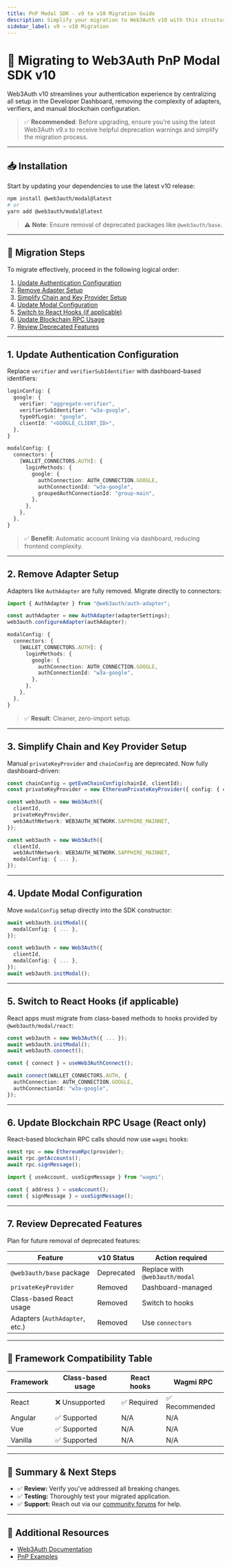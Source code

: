 ```yaml
---
title: PnP Modal SDK - v9 to v10 Migration Guide
description: Simplify your migration to Web3Auth v10 with this structured guide.
sidebar_label: v9 → v10 Migration
---
```



# 🚀 Migrating to Web3Auth PnP Modal SDK v10

Web3Auth v10 streamlines your authentication experience by centralizing all setup in the Developer
Dashboard, removing the complexity of adapters, verifiers, and manual blockchain configuration.

> ✅ **Recommended**: Before upgrading, ensure you’re using the latest Web3Auth v9.x to receive
> helpful deprecation warnings and simplify the migration process.

---

## 📥 Installation

Start by updating your dependencies to use the latest v10 release:

```bash
npm install @web3auth/modal@latest
# or
yarn add @web3auth/modal@latest
```

> ⚠️ **Note**: Ensure removal of deprecated packages like `@web3auth/base`.

---

## 🧹 Migration Steps

To migrate effectively, proceed in the following logical order:

1. [Update Authentication Configuration](#1-update-authentication-configuration)
2. [Remove Adapter Setup](#2-remove-adapter-setup)
3. [Simplify Chain and Key Provider Setup](#3-simplify-chain-and-key-provider-setup)
4. [Update Modal Configuration](#4-update-modal-configuration)
5. [Switch to React Hooks (if applicable)](#5-switch-to-react-hooks-if-applicable)
6. [Update Blockchain RPC Usage](#6-update-blockchain-rpc-usage-react-only)
7. [Review Deprecated Features](#7-review-deprecated-features)

---

## 1. Update Authentication Configuration

Replace `verifier` and `verifierSubIdentifier` with dashboard-based identifiers:

<Tabs>
  <TabItem value="v9" label="v9 (Before)">

```ts
loginConfig: {
  google: {
    verifier: "aggregate-verifier",
    verifierSubIdentifier: "w3a-google",
    typeOfLogin: "google",
    clientId: "<GOOGLE_CLIENT_ID>",
  },
}
```

  </TabItem>
  <TabItem value="v10" label="v10 (After)">

```ts
modalConfig: {
  connectors: {
    [WALLET_CONNECTORS.AUTH]: {
      loginMethods: {
        google: {
          authConnection: AUTH_CONNECTION.GOOGLE,
          authConnectionId: "w3a-google",
          groupedAuthConnectionId: "group-main",
        },
      },
    },
  },
}
```

  </TabItem>
</Tabs>

> ✅ **Benefit**: Automatic account linking via dashboard, reducing frontend complexity.

---

## 2. Remove Adapter Setup

Adapters like `AuthAdapter` are fully removed. Migrate directly to connectors:

<Tabs>
  <TabItem value="v9" label="v9 (Before)">

```ts
import { AuthAdapter } from "@web3auth/auth-adapter";

const authAdapter = new AuthAdapter(adapterSettings);
web3auth.configureAdapter(authAdapter);
```

  </TabItem>
  <TabItem value="v10" label="v10 (After)">

```ts
modalConfig: {
  connectors: {
    [WALLET_CONNECTORS.AUTH]: {
      loginMethods: {
        google: {
          authConnection: AUTH_CONNECTION.GOOGLE,
          authConnectionId: "w3a-google",
        },
      },
    },
  },
}
```

  </TabItem>
</Tabs>

> ✅ **Result**: Cleaner, zero-import setup.

---

## 3. Simplify Chain and Key Provider Setup

Manual `privateKeyProvider` and `chainConfig` are deprecated. Now fully dashboard-driven:

<Tabs>
  <TabItem value="v9" label="v9 (Before)">

```ts
const chainConfig = getEvmChainConfig(chainId, clientId);
const privateKeyProvider = new EthereumPrivateKeyProvider({ config: { chainConfig } });

const web3auth = new Web3Auth({
  clientId,
  privateKeyProvider,
  web3AuthNetwork: WEB3AUTH_NETWORK.SAPPHIRE_MAINNET,
});
```

  </TabItem>
  <TabItem value="v10" label="v10 (After)">

```ts
const web3auth = new Web3Auth({
  clientId,
  web3AuthNetwork: WEB3AUTH_NETWORK.SAPPHIRE_MAINNET,
  modalConfig: { ... },
});
```

  </TabItem>
</Tabs>

---

## 4. Update Modal Configuration

Move `modalConfig` setup directly into the SDK constructor:

<Tabs>
  <TabItem value="v9" label="v9 (Before)">

```ts
await web3auth.initModal({
  modalConfig: { ... },
});
```

  </TabItem>
  <TabItem value="v10" label="v10 (After)">

```ts
const web3auth = new Web3Auth({
  clientId,
  modalConfig: { ... },
});
await web3auth.initModal();
```

  </TabItem>
</Tabs>

---

## 5. Switch to React Hooks (if applicable)

React apps must migrate from class-based methods to hooks provided by `@web3auth/modal/react`:

<Tabs>
  <TabItem value="v9" label="v9 (Before)">

```ts
const web3auth = new Web3Auth({ ... });
await web3auth.initModal();
await web3auth.connect();
```

  </TabItem>
  <TabItem value="v10" label="v10 (After)">

```ts
const { connect } = useWeb3AuthConnect();

await connect(WALLET_CONNECTORS.AUTH, {
  authConnection: AUTH_CONNECTION.GOOGLE,
  authConnectionId: "w3a-google",
});
```

  </TabItem>
</Tabs>

---

## 6. Update Blockchain RPC Usage (React only)

React-based blockchain RPC calls should now use `wagmi` hooks:

<Tabs>
  <TabItem value="v9" label="v9 (Before)">

```ts
const rpc = new EthereumRpc(provider);
await rpc.getAccounts();
await rpc.signMessage();
```

  </TabItem>
  <TabItem value="v10" label="v10 (After)">

```ts
import { useAccount, useSignMessage } from "wagmi";

const { address } = useAccount();
const { signMessage } = useSignMessage();
```

  </TabItem>
</Tabs>

---

## 7. Review Deprecated Features

Plan for future removal of deprecated features:

| Feature                        | v10 Status | Action required                |
| ------------------------------ | ---------- | ------------------------------ |
| `@web3auth/base` package       | Deprecated | Replace with `@web3auth/modal` |
| `privateKeyProvider`           | Removed    | Dashboard-managed              |
| Class-based React usage        | Removed    | Switch to hooks                |
| Adapters (`AuthAdapter`, etc.) | Removed    | Use `connectors`               |

---

## 🚦 Framework Compatibility Table

| Framework | Class-based usage | React hooks | Wagmi RPC      |
| --------- | ----------------- | ----------- | -------------- |
| React     | ❌ Unsupported    | ✅ Required | ✅ Recommended |
| Angular   | ✅ Supported      | N/A         | N/A            |
| Vue       | ✅ Supported      | N/A         | N/A            |
| Vanilla   | ✅ Supported      | N/A         | N/A            |

---

## 🎯 Summary & Next Steps

- ✅ **Review:** Verify you've addressed all breaking changes.
- ✅ **Testing:** Thoroughly test your migrated application.
- ✅ **Support:** Reach out via our [community forums](https://web3auth.io/community) for help.

---

## 📖 Additional Resources

- [Web3Auth Documentation](https://web3auth.io/docs/sdk/pnp/web/modal)
- [PnP Examples](https://github.com/web3auth/web3auth-pnp-examples)
